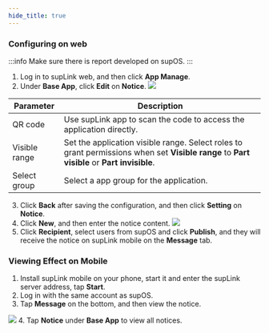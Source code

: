 ```yaml
---
hide_title: true
---
```


### Configuring on web

:::info
Make sure there is report developed on supOS.
:::

1. Log in to supLink web, and then click **App Manage**.
2. Under **Base App**, click **Edit** on **Notice**.
![](https://wordpressfreezonex.oss-accelerate.aliyuncs.com/supLink/41.png)

<table>
    <thead>
      <tr>
        <th>Parameter</th>
        <th>Description</th>
      </tr>
    </thead>
    <tbody>
      <tr>
        <td>QR code</td>
        <td>Use supLink app to scan the code to access the application directly.</td>
      </tr>
      <tr>
        <td>Visible range</td>
        <td>Set the application visible range. Select roles to grant permissions when set <b>Visible range</b> to <b>Part visible</b> or <b>Part invisible</b>.</td>
      </tr>
      <tr>
        <td>Select group</td>
        <td>Select a app group for the application.</td>
      </tr>
    </tbody>
</table>

3. Click **Back** after saving the configuration, and then click **Setting** on **Notice**.
4. Click **New**, and then enter the notice content.
![](https://wordpressfreezonex.oss-accelerate.aliyuncs.com/supLink/42.png)
5. Click **Recipient**, select users from supOS and click **Publish**, and they will receive the notice on supLink mobile on the **Message** tab.

### Viewing Effect on Mobile

1. Install supLink mobile on your phone, start it and enter the supLink server address, tap **Start**.
2. Log in with the same account as supOS.
3. Tap **Message** on the bottom, and then view the notice.

![](https://wordpressfreezonex.oss-accelerate.aliyuncs.com/supLink/43.png)
4. Tap **Notice** under **Base App** to view all notices.
